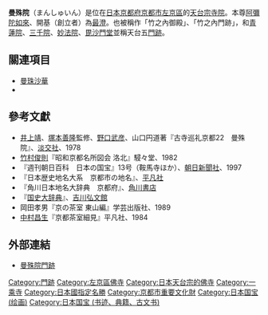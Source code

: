 {{日本寺院
| name = 曼殊院
| img = File:Mansyuin7327.jpg
| img_capt = 勅使門
| image_width = 260
| nihongo = 曼殊院
| hiragana = まんしゅいん
| romaji = Manshu-in
| location = [[京都府|京都府]][[京都市|京都市]][[左京區|左京區]]<br>一乘寺竹之內町42
| sangou = 無
| section = [[天台宗|天台宗]]
| god = [[阿彌陀如來|阿彌陀如來]]
| found_year = [[延曆|延曆]]年間（782年 - 806年）
| founder = [[最澄|最澄]]（開基）
| official_name = 
| alias = 
| struct = 
| title = [[近畿三十六不動尊|近畿三十六不動尊]]17番
| cultural_collection = 黃不動畫像・古今和歌集（曼殊院本）1卷（國寶）<br>大書院・小書院・木造慈惠大師坐像 他（重要文化財）<br>庭園（國之名勝）
}}
'''曼殊院'''（まんしゅいん）是位在[[日本|日本]][[京都府|京都府]][[京都市|京都市]][[左京區|左京區]]的[[天台宗|天台宗]][[寺院|寺院]]。本尊[[阿彌陀如來|阿彌陀如來]]、開基（創立者）為[[最澄|最澄]]。也被稱作「竹之內御殿」、「竹之內門跡」，和[[青蓮院|青蓮院]]、[[三千院|三千院]]、[[妙法院|妙法院]]、[[毘沙門堂|毘沙門堂]]並稱天台五[[門跡|門跡]]。

== 關連項目 ==
*[[曼珠沙華|曼珠沙華]]
*{{tsl|ja|円光寺|圓光寺}}

==參考文獻==
{{refbegin}}
*[[井上靖|井上靖]]、[[塚本善隆|塚本善隆]]監修、[[野口武彦|野口武彦]]、山口円道著『古寺巡礼京都22　曼殊院』、[[淡交社|淡交社]]、1978
*[[竹村俊則|竹村俊則]]『昭和京都名所図会 洛北』駸々堂、1982
*『週刊朝日百科　日本の国宝』13号（鞍馬寺ほか）、[[朝日新聞社|朝日新聞社]]、1997
*『日本歴史地名大系　京都市の地名』、[[平凡社|平凡社]]
*『角川日本地名大辞典　京都府』、[[角川書店|角川書店]]
*『[[国史大辞典_(昭和時代)|国史大辞典]]』、[[吉川弘文館|吉川弘文館]]
*岡田孝男『京の茶室 東山編』学芸出版社、1989
*[[中村昌生|中村昌生]]『京都茶室細見』平凡社、1984
{{refend}}

== 外部連結 ==
{{Commonscat|Manshuin}}
* [http://www.manshuinmonzeki.jp/ 曼殊院門跡] {{Wayback|url=http://www.manshuinmonzeki.jp/ |date=20210119154730 }}

{{DEFAULTSORT:Manshuin}}
[[Category:門跡|Category:門跡]]
[[Category:左京區佛寺|Category:左京區佛寺]]
[[Category:日本天台宗的佛寺|Category:日本天台宗的佛寺]]
[[Category:一乘寺|Category:一乘寺]]
[[Category:日本國指定名勝|Category:日本國指定名勝]]
[[Category:京都市重要文化財|Category:京都市重要文化財]]
[[Category:日本国宝_(绘画)|Category:日本国宝 (绘画)]]
[[Category:日本国宝_(书迹、典籍、古文书)|Category:日本国宝 (书迹、典籍、古文书)]]